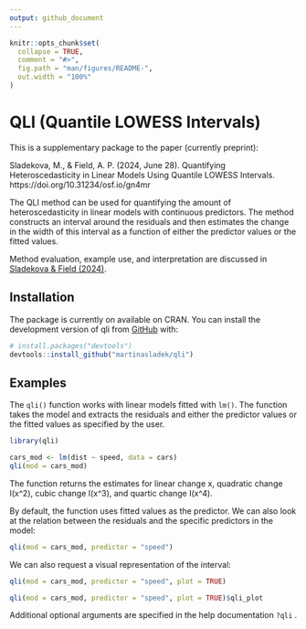 ```yaml
---
output: github_document
---
```


<!-- README.md is generated from README.Rmd. Please edit that file -->

```r
knitr::opts_chunk$set(
  collapse = TRUE,
  comment = "#>",
  fig.path = "man/figures/README-",
  out.width = "100%"
)
```

# QLI (Quantile LOWESS Intervals)

<!-- badges: start -->
<!-- badges: end -->

This is a supplementary package to the paper (currently preprint): 

Sladekova, M., & Field, A. P. (2024, June 28). Quantifying Heteroscedasticity in Linear Models Using Quantile LOWESS Intervals. https://doi.org/10.31234/osf.io/gn4mr

The QLI method can be used for quantifying the amount of heteroscedasticity in linear models with continuous predictors. The method constructs an interval around the residuals and then estimates the change in the width of this interval as a function of either the predictor values or the fitted values. 

Method evaluation, example use, and interpretation are discussed in [Sladekova & Field (2024)](https://doi.org/10.31234/osf.io/gn4mr).

## Installation

The package is currently on available on CRAN. You can install the development version of qli from [GitHub](https://github.com/) with:

``` r
# install.packages("devtools")
devtools::install_github("martinasladek/qli")
```

## Examples

The `qli()` function works with linear models fitted with `lm()`. The function takes the model and extracts the residuals and either the predictor values or the fitted values as specified by the user. 

```r
library(qli)

cars_mod <- lm(dist ~ speed, data = cars)
qli(mod = cars_mod)
```

The function returns the estimates for linear change x, quadratic change I(x^2), cubic change I(x^3), and quartic change I(x^4).   

By default, the function uses fitted values as the predictor. We can also look at the relation between the residuals and the specific predictors in the model:

```r
qli(mod = cars_mod, predictor = "speed")
```

We can also request a visual representation of the interval: 

```r
qli(mod = cars_mod, predictor = "speed", plot = TRUE)
```

```r
qli(mod = cars_mod, predictor = "speed", plot = TRUE)$qli_plot
```

Additional optional arguments are specified in the help documentation `?qli` . 


